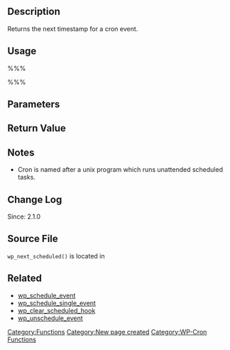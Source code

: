 == Description ==
Returns the next timestamp for a cron event.

== Usage ==
%%%<?php $timestamp = wp_next_scheduled( $hook, $args ); ?>%%%

== Parameters ==
{{Parameter|$hook|string|Name of the action hook for event.}}
{{Parameter|$args|array|Arguments to pass to the hook function(s).|optional}}

== Return Value ==
{{Return||string&#124;boolean|Timestamp, the time the scheduled event will next occur (unix timestamp). False, if the event isn't scheduled.}}

== Notes ==
* Cron is named after a unix program which runs unattended scheduled tasks.

== Change Log ==
Since: 2.1.0

== Source File ==

<tt>wp_next_scheduled()</tt> is located in {{Trac|wp-includes/cron.php}}

== Related ==
* [[Function_Reference/wp_schedule_event|wp_schedule_event]]
* [[Function_Reference/wp_schedule_single_event|wp_schedule_single_event]]
* [[Function_Reference/wp_clear_scheduled_hook|wp_clear_scheduled_hook]]
* [[Function_Reference/wp_unschedule_event|wp_unschedule_event]]

{{Tag Footer}}

[[Category:Functions]]
[[Category:New page created]]
[[Category:WP-Cron Functions]]